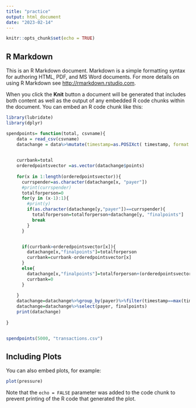 ```yaml
---
title: "practice"
output: html_document
date: "2023-02-14"
---
```


```r
knitr::opts_chunk$set(echo = TRUE)
```

## R Markdown

This is an R Markdown document. Markdown is a simple formatting syntax for authoring HTML, PDF, and MS Word documents. For more details on using R Markdown see <http://rmarkdown.rstudio.com>.

When you click the **Knit** button a document will be generated that includes both content as well as the output of any embedded R code chunks within the document. You can embed an R code chunk like this:

```r
library(lubridate)
library(dplyr)

spendpoints= function(total, csvname){
    data = read_csv(csvname)
    datachange = data%>%mutate(timestamp=as.POSIXct( timestamp, format = "%y/%m/%d %H:%M:%S",tz = "GMT"), finalpoints = 0)%>%arrange(timestamp)
    

    currbank=total
    orderedpointsvector =as.vector(datachange$points)
    
    for(x in 1:length(orderedpointsvector)){
      currspender=as.character(datachange[x, "payer"])
      #print(currspender)
      totalforperson=0
      for(y in (x-1):1){
        #print(y)
        if(as.character(datachange[y,"payer"])==currspender){
          totalforperson=totalforperson+datachange[y, "finalpoints"]
          break
        }
      }


      if(currbank>orderedpointsvector[x]){
        datachange[x,"finalpoints"]=totalforperson
        currbank=currbank-orderedpointsvector[x]
      }
      else{
        datachange[x,"finalpoints"]=totalforperson+(orderedpointsvector[x]-currbank)
        currbank=0
      }
      
    }
    datachange=datachange%>%group_by(payer)%>%filter(timestamp==max(timestamp))%>%distinct
    datachange=datachange%>%select(payer, finalpoints)
    print(datachange)
  
}


spendpoints(5000, "transactions.csv")

```



## Including Plots

You can also embed plots, for example:

```r
plot(pressure)
```

Note that the `echo = FALSE` parameter was added to the code chunk to prevent printing of the R code that generated the plot.
